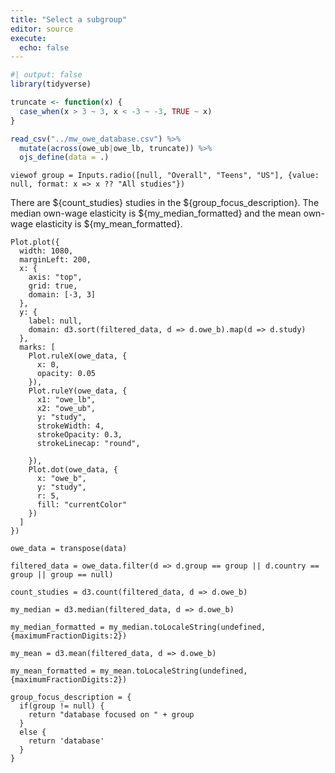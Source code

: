 ```yaml
---
title: "Select a subgroup"
editor: source
execute:
  echo: false
---
```



```r
#| output: false
library(tidyverse)

truncate <- function(x) {
  case_when(x > 3 ~ 3, x < -3 ~ -3, TRUE ~ x)
}

read_csv("../mw_owe_database.csv") %>% 
  mutate(across(owe_ub|owe_lb, truncate)) %>% 
  ojs_define(data = .)
```

```ojs
viewof group = Inputs.radio([null, "Overall", "Teens", "US"], {value: null, format: x => x ?? "All studies"})
```

There are \${count_studies} studies in the \${group_focus_description}. The median own-wage elasticity is \${my_median_formatted} and the mean own-wage elasticity is \${my_mean_formatted}.

```ojs
Plot.plot({
  width: 1080,
  marginLeft: 200,
  x: {
    axis: "top",
    grid: true,
    domain: [-3, 3]
  },
  y: {
    label: null,
    domain: d3.sort(filtered_data, d => d.owe_b).map(d => d.study)
  },
  marks: [
    Plot.ruleX(owe_data, {
      x: 0, 
      opacity: 0.05
    }),
    Plot.ruleY(owe_data, {
      x1: "owe_lb",
      x2: "owe_ub",
      y: "study",
      strokeWidth: 4,
      strokeOpacity: 0.3,
      strokeLinecap: "round",
      
    }),
    Plot.dot(owe_data, {
      x: "owe_b",
      y: "study",
      r: 5,
      fill: "currentColor"
    })
  ]
})
```

```ojs
owe_data = transpose(data)

filtered_data = owe_data.filter(d => d.group == group || d.country == group || group == null)

count_studies = d3.count(filtered_data, d => d.owe_b)

my_median = d3.median(filtered_data, d => d.owe_b)

my_median_formatted = my_median.toLocaleString(undefined, {maximumFractionDigits:2})

my_mean = d3.mean(filtered_data, d => d.owe_b)

my_mean_formatted = my_mean.toLocaleString(undefined, {maximumFractionDigits:2})

group_focus_description = {
  if(group != null) {
    return "database focused on " + group
  }
  else {
    return 'database'
  }
}

```


